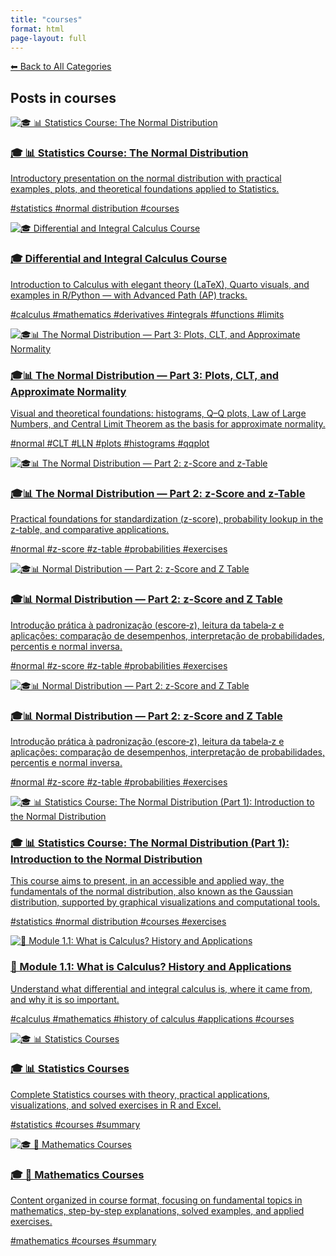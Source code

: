 ```yaml
---
title: "courses"
format: html
page-layout: full
---
```


[⬅ Back to All Categories](../categories.qmd)

## Posts in **courses**

::: {.cards-grid}
<div class="card">
<a class="card-link" href="/posts/courses/statistics/normal_distribution/index.html">
<div class="card-image"><img src="/images/banner.png" alt="🎓 📊 Statistics Course: The Normal Distribution"></div>
<div class="card-content">
<h3 class="card-title">🎓 📊 Statistics Course: The Normal Distribution</h3>
<p class="card-desc">Introductory presentation on the normal distribution with practical examples, plots, and theoretical foundations applied to Statistics.</p>
<div class="chips"><span class="chip">#statistics</span> <span class="chip">#normal distribution</span> <span class="chip">#courses</span></div>
</div>
</a>
</div>
<div class="card">
<a class="card-link" href="/posts/courses/math/calculus/index.html">
<div class="card-image"><img src="/images/banner.png" alt="🎓 Differential and Integral Calculus Course"></div>
<div class="card-content">
<h3 class="card-title">🎓 Differential and Integral Calculus Course</h3>
<p class="card-desc">Introduction to Calculus with elegant theory (LaTeX), Quarto visuals, and examples in R/Python — with Advanced Path (AP) tracks.</p>
<div class="chips"><span class="chip">#calculus</span> <span class="chip">#mathematics</span> <span class="chip">#derivatives</span> <span class="chip">#integrals</span> <span class="chip">#functions</span> <span class="chip">#limits</span></div>
</div>
</a>
</div>
<div class="card">
<a class="card-link" href="/posts/courses/statistics/normal_distribution/part-3/normal-distribution-part3.html">
<div class="card-image"><img src="/images/banner.png" alt="🎓📊 The Normal Distribution — Part 3: Plots, CLT, and Approximate Normality"></div>
<div class="card-content">
<h3 class="card-title">🎓📊 The Normal Distribution — Part 3: Plots, CLT, and Approximate Normality</h3>
<p class="card-desc">Visual and theoretical foundations: histograms, Q–Q plots, Law of Large Numbers, and Central Limit Theorem as the basis for approximate normality.</p>
<div class="chips"><span class="chip">#normal</span> <span class="chip">#CLT</span> <span class="chip">#LLN</span> <span class="chip">#plots</span> <span class="chip">#histograms</span> <span class="chip">#qqplot</span></div>
</div>
</a>
</div>
<div class="card">
<a class="card-link" href="/posts/courses/statistics/normal_distribution/part-2/normal-distribution-part2.html">
<div class="card-image"><img src="/images/banner.png" alt="🎓📊 The Normal Distribution — Part 2: z-Score and z-Table"></div>
<div class="card-content">
<h3 class="card-title">🎓📊 The Normal Distribution — Part 2: z-Score and z-Table</h3>
<p class="card-desc">Practical foundations for standardization (z-score), probability lookup in the z-table, and comparative applications.</p>
<div class="chips"><span class="chip">#normal</span> <span class="chip">#z-score</span> <span class="chip">#z-table</span> <span class="chip">#probabilities</span> <span class="chip">#exercises</span></div>
</div>
</a>
</div>
<div class="card">
<a class="card-link" href="/posts/courses/statistics/normal_distribution/part-2/normal-distribution-part2.sync-conflict-20250904-042416-HGFPXGB.html">
<div class="card-image"><img src="/images/banner.png" alt="🎓📊 Normal Distribution — Part 2: z-Score and Z Table"></div>
<div class="card-content">
<h3 class="card-title">🎓📊 Normal Distribution — Part 2: z-Score and Z Table</h3>
<p class="card-desc">Introdução prática à padronização (escore‑z), leitura da tabela‑z e aplicações: comparação de desempenhos, interpretação de probabilidades, percentis e normal inversa.</p>
<div class="chips"><span class="chip">#normal</span> <span class="chip">#z-score</span> <span class="chip">#z-table</span> <span class="chip">#probabilities</span> <span class="chip">#exercises</span></div>
</div>
</a>
</div>
<div class="card">
<a class="card-link" href="/posts/courses/statistics/normal_distribution/part-2/normal-distribution-part2.sync-conflict-20250905-071012-HGFPXGB.html">
<div class="card-image"><img src="/images/banner.png" alt="🎓📊 Normal Distribution — Part 2: z-Score and Z Table"></div>
<div class="card-content">
<h3 class="card-title">🎓📊 Normal Distribution — Part 2: z-Score and Z Table</h3>
<p class="card-desc">Introdução prática à padronização (escore‑z), leitura da tabela‑z e aplicações: comparação de desempenhos, interpretação de probabilidades, percentis e normal inversa.</p>
<div class="chips"><span class="chip">#normal</span> <span class="chip">#z-score</span> <span class="chip">#z-table</span> <span class="chip">#probabilities</span> <span class="chip">#exercises</span></div>
</div>
</a>
</div>
<div class="card">
<a class="card-link" href="/posts/courses/statistics/normal_distribution/part-1/normal-distribution.html">
<div class="card-image"><img src="/images/banner.png" alt="🎓 📊 Statistics Course: The Normal Distribution (Part 1): Introduction to the Normal Distribution"></div>
<div class="card-content">
<h3 class="card-title">🎓 📊 Statistics Course: The Normal Distribution (Part 1): Introduction to the Normal Distribution</h3>
<p class="card-desc">This course aims to present, in an accessible and applied way, the fundamentals of the normal distribution, also known as the Gaussian distribution, supported by graphical visualizations and computational tools.</p>
<div class="chips"><span class="chip">#statistics</span> <span class="chip">#normal distribution</span> <span class="chip">#courses</span> <span class="chip">#exercises</span></div>
</div>
</a>
</div>
<div class="card">
<a class="card-link" href="/posts/courses/math/calculus/module-1/1.1-introduction.html">
<div class="card-image"><img src="/images/banner.png" alt="🧠 Module 1.1: What is Calculus? History and Applications"></div>
<div class="card-content">
<h3 class="card-title">🧠 Module 1.1: What is Calculus? History and Applications</h3>
<p class="card-desc">Understand what differential and integral calculus is, where it came from, and why it is so important.</p>
<div class="chips"><span class="chip">#calculus</span> <span class="chip">#mathematics</span> <span class="chip">#history of calculus</span> <span class="chip">#applications</span> <span class="chip">#courses</span></div>
</div>
</a>
</div>
<div class="card">
<a class="card-link" href="/posts/courses/statistics/index.html">
<div class="card-image"><img src="/images/banner.png" alt="🎓 📊 Statistics Courses"></div>
<div class="card-content">
<h3 class="card-title">🎓 📊 Statistics Courses</h3>
<p class="card-desc">Complete Statistics courses with theory, practical applications, visualizations, and solved exercises in R and Excel.</p>
<div class="chips"><span class="chip">#statistics</span> <span class="chip">#courses</span> <span class="chip">#summary</span></div>
</div>
</a>
</div>
<div class="card">
<a class="card-link" href="/posts/courses/math/index.html">
<div class="card-image"><img src="/images/banner.png" alt="🎓 🧮 Mathematics Courses"></div>
<div class="card-content">
<h3 class="card-title">🎓 🧮 Mathematics Courses</h3>
<p class="card-desc">Content organized in course format, focusing on fundamental topics in mathematics, step-by-step explanations, solved examples, and applied exercises.</p>
<div class="chips"><span class="chip">#mathematics</span> <span class="chip">#courses</span> <span class="chip">#summary</span></div>
</div>
</a>
</div>
:::

